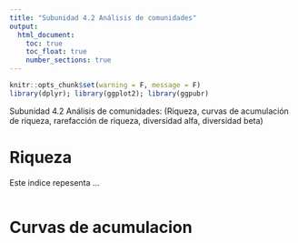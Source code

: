 ```yaml
---
title: "Subunidad 4.2 Análisis de comunidades"
output:
  html_document:
    toc: true
    toc_float: true
    number_sections: true
---
```


```r
knitr::opts_chunk$set(warning = F, message = F)
library(dplyr); library(ggplot2); library(ggpubr)
```


Subunidad 4.2 Análisis de comunidades: (Riqueza, curvas de acumulación de riqueza, rarefacción de riqueza, diversidad alfa, diversidad beta)

# Riqueza

Este indice repesenta ...

```r

```


# Curvas de acumulacion


